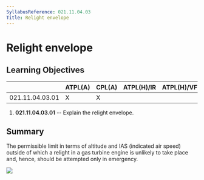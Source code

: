 ```yaml
---
SyllabusReference: 021.11.04.03
Title: Relight envelope
---
```


# Relight envelope

## Learning Objectives

|                 | ATPL(A) | CPL(A) | ATPL(H)/IR | ATPL(H)/VFR | CPL(H) | IR  | CBIR(A) |
| --------------- | ------- | ------ | ---------- | ----------- | ------ | --- | ------- |
| 021.11.04.03.01 | X       | X      |            |             |        |     |         |

1.  **021.11.04.03.01** -- Explain the relight envelope.

## Summary

The permissible limit in terms of altitude and IAS (indicated air speed) outside
of which a relight in a gas turbine engine is unlikely to take place and, hence,
should be attempted only in emergency.

<img src="images/021.11.04.03-01.png" />
